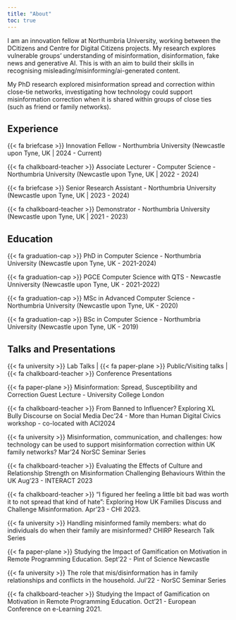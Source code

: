```yaml
---
title: "About"
toc: true
---
```


I am an innovation fellow at Northumbria University, working between the DCitizens and Centre for Digital Citizens projects. My research explores vulnerable groups' understanding of misinformation, disinformation, fake news and generative AI. This is with an aim to build their skills in recognising misleading/misinforming/ai-generated content.

My PhD research explored misinformation spread and correction within close-tie networks, investigating how technology could support misinformation correction when it is shared within groups of close ties (such as friend or family networks). 

## Experience
{{< fa briefcase >}} Innovation Fellow - Northumbria University (Newcastle upon Tyne, UK \| 2024 - Current)

{{< fa chalkboard-teacher >}} Associate Lecturer - Computer Science - Northumbria University (Newcastle upon Tyne, UK \| 2022 - 2024)

{{< fa briefcase >}} Senior Research Assistant - Northumbria University (Newcastle upon Tyne, UK \| 2023 - 2024)

{{< fa chalkboard-teacher >}} Demonstrator - Northumbria University (Newcastle upon Tyne, UK \| 2021 - 2023)

## Education

{{< fa graduation-cap >}} PhD in Computer Science - Northumbria University (Newcastle upon Tyne, UK - 2021-2024)

{{< fa graduation-cap >}} PGCE Computer Science with QTS - Newcastle Unniversity (Newcastle upon Tyne, UK - 2021-2022)

{{< fa graduation-cap >}} MSc in Advanced Computer Science - Northumbria University (Newcastle upon Tyne, UK - 2020)

{{< fa graduation-cap >}} BSc in Computer Science - Northumbria University (Newcastle upon Tyne, UK - 2019)

## Talks and Presentations
{{< fa university >}} Lab Talks |
{{< fa paper-plane >}} Public/Visiting talks |
{{< fa chalkboard-teacher >}} Conference Presentations

{{< fa paper-plane >}} Misinformation: Spread, Susceptibility and Correction
Guest Lecture - University College London

{{< fa chalkboard-teacher >}} From Banned to Influencer? Exploring XL Bully Discourse on Social Media 
Dec'24 - More than Human Digital Civics workshop - co-located with ACI2024

{{< fa university >}} Misinformation, communication, and challenges: how technology can be used to support misinformation correction within UK family networks?
Mar'24 NorSC Seminar Series

{{< fa chalkboard-teacher >}} Evaluating the Effects of Culture and Relationship Strength on Misinformation Challenging Behaviours Within the UK
Aug'23 - INTERACT 2023 

{{< fa chalkboard-teacher >}} "I figured her feeling a little bit bad was worth it to not spread that kind of hate": Exploring How UK Families Discuss and Challenge Misinformation.
Apr'23 - CHI 2023. 

{{< fa university >}} Handling misinformed family members: what do individuals do when their family are misinformed?
CHIRP Research Talk Series

{{< fa paper-plane >}} Studying the Impact of Gamification on Motivation in Remote Programming Education.
Sept'22 - Pint of Science Newcastle

{{< fa university >}} The role that mis/disinformation has in family relationships and conflicts in the household.
Jul'22 - NorSC Seminar Series

{{< fa chalkboard-teacher >}} Studying the Impact of Gamification on Motivation in Remote Programming Education. 
Oct'21 - European Conference on e-Learning 2021. 
